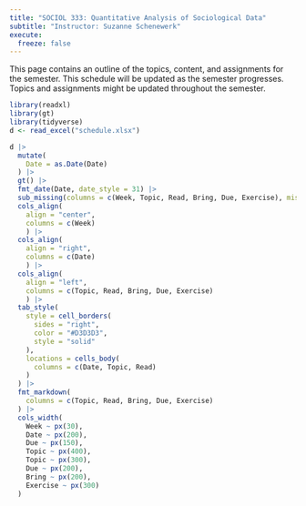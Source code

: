 ```yaml
---
title: "SOCIOL 333: Quantitative Analysis of Sociological Data"
subtitle: "Instructor: Suzanne Schenewerk"
execute:
  freeze: false
---
```


This page contains an outline of the topics, content, and assignments for the semester. This schedule will be updated as the semester progresses. Topics and assignments might be updated throughout the semester.

```r
library(readxl)
library(gt)
library(tidyverse)
d <- read_excel("schedule.xlsx")
```

::: column-screen-right
```r
d |>
  mutate(
    Date = as.Date(Date)
  ) |>
  gt() |>
  fmt_date(Date, date_style = 31) |>
  sub_missing(columns = c(Week, Topic, Read, Bring, Due, Exercise), missing_text = "") |>
  cols_align(
    align = "center", 
    columns = c(Week)
    ) |>
  cols_align(
    align = "right", 
    columns = c(Date)
    ) |>
  cols_align(
    align = "left", 
    columns = c(Topic, Read, Bring, Due, Exercise)
    ) |>
  tab_style(
    style = cell_borders(
      sides = "right",
      color = "#D3D3D3",
      style = "solid"
    ),
    locations = cells_body(
      columns = c(Date, Topic, Read)
    )
  ) |>
  fmt_markdown(
    columns = c(Topic, Read, Bring, Due, Exercise)
  ) |>
  cols_width(
    Week ~ px(30),
    Date ~ px(200), 
    Due ~ px(150),
    Topic ~ px(400),
    Topic ~ px(300),
    Due ~ px(200),
    Bring ~ px(200),
    Exercise ~ px(300)
  )
```
:::
